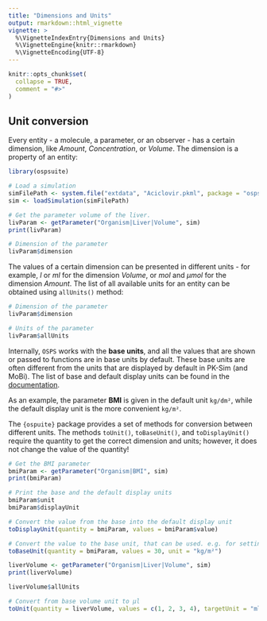 ```yaml
---
title: "Dimensions and Units"
output: rmarkdown::html_vignette
vignette: >
  %\VignetteIndexEntry{Dimensions and Units}
  %\VignetteEngine{knitr::rmarkdown}
  %\VignetteEncoding{UTF-8}
---
```


```r
knitr::opts_chunk$set(
  collapse = TRUE,
  comment = "#>"
)
```

## Unit conversion

Every entity - a molecule, a parameter, or an observer - has a certain dimension, like *Amount*, *Concentration*, or *Volume*. The dimension is a property of an entity:

```r
library(ospsuite)

# Load a simulation
simFilePath <- system.file("extdata", "Aciclovir.pkml", package = "ospsuite")
sim <- loadSimulation(simFilePath)

# Get the parameter volume of the liver.
livParam <- getParameter("Organism|Liver|Volume", sim)
print(livParam)

# Dimension of the parameter
livParam$dimension
```

The values of a certain dimension can be presented in different units - for example, *l* or *ml* for the dimension *Volume*, or *mol* and *µmol* for the dimension *Amount*. The list of all available units for an entity can be obtained using `allUnits()` method:

```r
# Dimension of the parameter
livParam$dimension

# Units of the parameter
livParam$allUnits
```

Internally, `OSPS` works with the **base units**, and all the values that are shown or passed to functions are in base units by default. 
These base units are often different from the units that are displayed by default in PK-Sim (and MoBi). 
The list of base and default display units can be found in the [documentation](https://docs.open-systems-pharmacology.org/appendix/appendix).

As an example, the parameter **BMI** is given in the default unit `kg/dm²`, while the default display unit is the more convenient `kg/m²`. 

The `{ospuite}` package provides a set of methods for conversion between different units. The methods `toUnit()`, `toBaseUnit()`, and `toDisplayUnit()` require the quantity to get the correct dimension and units; however, it does not change the value of the quantity!

```r
# Get the BMI parameter
bmiParam <- getParameter("Organism|BMI", sim)
print(bmiParam)

# Print the base and the default display units
bmiParam$unit
bmiParam$displayUnit

# Convert the value from the base into the default display unit
toDisplayUnit(quantity = bmiParam, values = bmiParam$value)

# Convert the value to the base unit, that can be used. e.g. for setting new parameter value
toBaseUnit(quantity = bmiParam, values = 30, unit = "kg/m²")

liverVolume <- getParameter("Organism|Liver|Volume", sim)
print(liverVolume)

liverVolume$allUnits

# Convert from base volume unit to µl
toUnit(quantity = liverVolume, values = c(1, 2, 3, 4), targetUnit = "ml")
```
